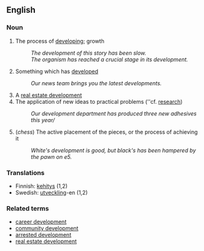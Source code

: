 == English ==

=== Noun ===

# The process of [[developing]]; growth
#: ''The development of this story has been slow.''
#: ''The organism has reached a crucial stage in its development.''
# Something which has [[develop]]ed
#: ''Our news team brings you the latest developments.''
# A [[real estate development]]
# The application of new ideas to practical problems (''cf. [[research]])
#: ''Our development department has produced three new adhesives this year/''
# (''chess'') The active placement of the pieces, or the process of achieving it
#: ''White's development is good, but black's has been hampered by the pawn on e5.''
===Translations===
*Finnish: [[kehitys]] (1,2)
*Swedish: [[utveckling]]-en (1,2)

=== Related terms ===

*[[career development]]
*[[community development]]
*[[arrested development]]
*[[real estate development]]